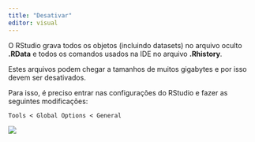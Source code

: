 ```yaml
---
title: "Desativar"
editor: visual
---
```


O RStudio grava todos os objetos (incluindo datasets) no arquivo oculto **.RData** e todos os comandos usados na IDE no arquivo **.Rhistory**.

Estes arquivos podem chegar a tamanhos de muitos gigabytes e por isso devem ser desativados.

Para isso, é preciso entrar nas configurações do RStudio e fazer as seguintes modificações:

`Tools < Global Options < General`

![](img/RStudio1.png)

